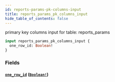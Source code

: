 ```yaml
---
id: reports-params-pk-columns-input
title: reports_params_pk_columns_input
hide_table_of_contents: false
---
```


primary key columns input for table: reports_params

```graphql
input reports_params_pk_columns_input {
  one_row_id: Boolean!
}
```

### Fields

#### [`one_row_id`](#) ([`Boolean!`](../scalars/boolean))
